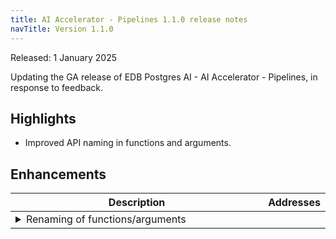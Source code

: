 ```yaml
---
title: AI Accelerator - Pipelines 1.1.0 release notes
navTitle: Version 1.1.0
---
```


Released: 1 January 2025

Updating the GA release of EDB Postgres AI - AI Accelerator - Pipelines, in response to feedback.

## Highlights

- Improved API naming in functions and arguments.

## Enhancements

<table class="table w-100"><thead><tr><th>Description</th><th width="10%">Addresses</th></tr></thead><tbody>
<tr><td><details><summary>Renaming of functions/arguments</summary><hr/><p>Management funtions move to use create rather than register and delete rather than drop.
Function argument names lose the preceding p_ to be consistent.</p>
</details></td><td></td></tr>
</tbody></table>



